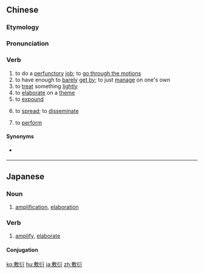 ==Chinese==
{{zh-forms|alt=敷演}}

===Etymology===
{{rfe|lang=zh}}

===Pronunciation===
{{zh-pron
|m=fūyǎn
|c=fu1 hin2
|mn=hu-ián
|ma=Zh-fuyan.ogg
|cat=v
}}

===Verb===
{{zh-verb}}

# to do a [[perfunctory]] [[job]]; to [[go through the motions]]
# to have enough to [[barely]] [[get by]]; to just [[manage]] on one's own
# to [[treat]] something [[lightly]]
# to [[elaborate]] on a [[theme]]
# to [[expound]] {{gloss|the meaning of the classics}}
# {{lb|zh|archaic}} to [[spread]]; to [[disseminate]]
# {{lb|zh|archaic}} to [[perform]]

====Synonyms====
* {{sense|do a perfunctory job}} {{zh-l|應付}}

{{zh-cat|Advanced}}

----

==Japanese==
{{ja-kanjitab|ふ|えん|yomi=o}}

===Noun===
{{ja-noun|ふえん}}

# [[amplification]], [[elaboration]]

===Verb===
{{ja-verb-suru|ふえん}}

# [[amplify]], [[elaborate]]

====Conjugation====
{{ja-suru|ふえん}}

[[ko:敷衍]]
[[hu:敷衍]]
[[ja:敷衍]]
[[zh:敷衍]]